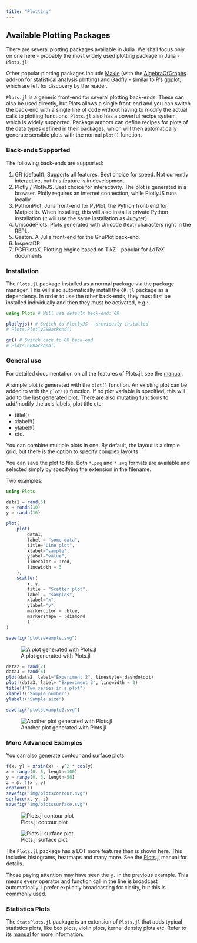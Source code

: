 ```yaml
---
title: "Plotting"
---
```


## Available Plotting Packages

There are several plotting packages available in Julia. We shall focus only on one here - probably the most widely used plotting package in Julia - `Plots.jl`:

Other popular plotting packages include [Makie](https://docs.makie.org/stable/) (with the [AlgebraOfGraphs](https://aog.makie.org/stable/) add-on for statistical analysis plotting) and [Gadfly](http://gadflyjl.org/stable/) - similar to R's ggplot, which are left for discovery by the reader.

`Plots.jl` is a generic front-end for several plotting back-ends. These can also be used directly, but Plots allows a single front-end and you can switch the back-end with a single line of code without having to modify the actual calls to plotting functions. `Plots.jl` also has a powerful recipe system, which is widely supported. Package authors can define recipes for plots of the data types defined in their packages, which will then automatically generate sensible plots with the normal `plot()` function.

### Back-ends Supported

The following back-ends are supported:

1.  GR (default). Supports all features. Best choice for speed. Not currently interactive, but this feature is in development.
2.  Plotly / PlotlyJS. Best choice for interactivity. The plot is generated in a browser. Plotly requires an internet connection, while PlotlyJS runs locally.
3.  PythonPlot. Julia front-end for PyPlot, the Python front-end for Matplotlib. When installing, this will also install a private Python installation (it will use the same installation as Jupyter).
4.  UnicodePlots. Plots generated with Unicode (text) characters right in the REPL.
5.  Gaston. A Julia front-end for the GnuPlot back-end.
6.  InspectDR
7.  PGFPlotsX. Plotting engine based on TikZ - popular for $LaTeX$ documents

### Installation

The `Plots.jl` package installed as a normal package via the package manager. This will also automatically install the `GR.jl` package as a dependency. In order to use the other back-ends, they must first be installed individually and then they must be activated, e.g.:

``` julia
using Plots # Will use default back-end: GR

plotlyjs() # Switch to PlotlyJS - previously installed
# Plots.PlotlyJSBackend()

gr() # Switch back to GR back-end
# Plots.GRBackend()
```

### General use

For detailed documentation on all the features of Plots.jl, see the [manual](https://docs.juliaplots.org/stable/).

A simple plot is generated with the `plot()` function. An existing plot can be added to with the `plot!()` function. If no plot variable is specified, this will add to the last generated plot. There are also mutating functions to add/modify the axis labels, plot title etc:

-   title!()
-   xlabel!()
-   ylabel!()
-   etc.

You can combine multiple plots in one. By default, the layout is a simple grid, but there is the option to specify complex layouts.

You can save the plot to file. Both `*.png` and `*.svg` formats are available and selected simply by specifying the extension in the filename.

Two examples:

``` julia
using Plots

data1 = rand(5)
x = randn(10)
y = randn(10)

plot(
    plot(
        data1,
        label = "some data",
        title="Line plot",
        xlabel="sample",
        ylabel="value",
        linecolor = :red,
        linewidth = 3
    ),
    scatter(
        x, y, 
        title = "Scatter plot",
        label = "samples",
        xlabel="x",
        ylabel="y",
        markercolor = :blue,
        markershape = :diamond
        )
)

savefig("plotsexample.svg")
```

![A plot generated with Plots.jl](./img/plotsexample1.svg)

``` julia
data2 = rand(7)
data3 = rand(6)
plot(data2, label="Experiment 2", linestyle=:dashdotdot)
plot!(data3, label= "Experiment 3", linewidth = 2)
title!("Two series in a plot")
xlabel!("Sample number")
ylabel!("Sample size")

savefig("plotsexample2.svg")
```

![Another plot generated with Plots.jl](./img/plotsexample2.svg)

### More Advanced Examples

You can also generate contour and surface plots:

``` julia
f(x, y) = x*sin(x) - y^2 * cos(y)
x = range(0, 5, length=100)
y = range(0, 3, length=50)
z = @. f(x', y)
contour(z)
savefig("img/plotscontour.svg")
surface(x, y, z)
savefig("img/plotssurface.svg")
```

![Plots.jl contour plot](./img/plotscontour.svg)

![Plots.jl surface plot](./img/plotssurface.svg)

The `Plots.jl` package has a LOT more features than is shown here. This includes histograms, heatmaps and many more. See the [Plots.jl](https://docs.juliaplots.org/stable/) manual for details.

:::{.callout-note}
Those paying attention may have seen the `@.` in the previous example. This means every operator and function call in the line is broadcast automatically. I prefer explicitly broadcasting for clarity, but this is commonly used.
:::

### Statistics Plots

The `StatsPlots.jl` package is an extension of `Plots.jl` that adds typical statistics plots, like box plots, violin plots, kernel density plots etc. Refer to its [manual](https://docs.juliaplots.org/latest/generated/statsplots/) for more information.